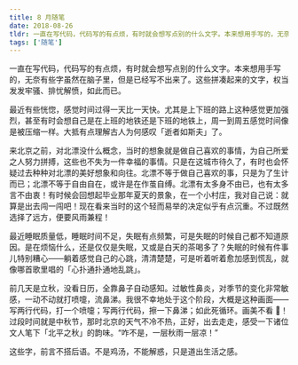 ```yaml
---
title: 8 月随笔
date: 2018-08-26
tldr: 一直在写代码，代码写的有点烦，有时就会想写点别的什么文字。本来想用手写的，无奈有些字虽然在脑子里，但是已经写不出来了。这些拼凑起来的文字，权当发发牢骚、排忧解愤，如此而已。
tags: ['随笔']
---
```


一直在写代码，代码写的有点烦，有时就会想写点别的什么文字。本来想用手写的，无奈有些字虽然在脑子里，但是已经写不出来了。这些拼凑起来的文字，权当发发牢骚、排忧解愤，如此而已。

最近有些恍惚，感觉时间过得一天比一天快。尤其是上下班的路上这种感觉更加强烈，甚至有时会想自己是在上班的地铁还是下班的地铁上，周一到周五感觉时间像是被压缩一样。大抵有点理解古人为何感叹「逝者如斯夫」了。

来北京之前，对北漂没什么概念，当时的想象就是做自己喜欢的事情，为自己所爱之人努力拼搏，这些也不失为一件幸福的事情。只是在这城市待久了，有时也会怀疑过去种种对北漂的美好想象和向往。北漂不等于做自己喜欢的事，只是为了生计而已；北漂不等于自由自在，或许是在作茧自缚。北漂有太多身不由已，也有太多言不由衷！有时候会回想起毕业那年夏天的景象，在一个小村庄，我对自己说：就算是出去闯一闯吧！现在看来当时的这个轻而易举的决定似乎有点沉重。不过既然选择了远方，便要风雨兼程！

最近睡眠质量低，睡眠时间不足，失眠有点频繁，可是失眠的时候自己都不知道原因。是在烦恼什么，还是仅仅是失眠，又或是白天的茶喝多了？失眠的时候有件事儿特别糟心——躺着感觉自己的心跳，清清楚楚，可是听着听着愈加感到慌乱，就像哪首歌里唱的「心扑通扑通地乱跳」。

前几天是立秋，没看日历，全靠鼻子自动感知。过敏性鼻炎，对季节的变化非常敏感，一动不动就打喷嚏，流鼻涕。我很不幸地处于这个阶段，大概是这种画面——写两行代码，打一个喷嚏；写两行代码，擦一下鼻涕；如此死循环。画美不看 🤧！过段时间就是中秋节，那时北京的天气不冷不热，正好，出去走走，感受一下诸位文人笔下「北平之秋」的韵味。“咋不是，一层秋雨一层凉！”

这些字，前言不搭后语。不是鸡汤，不能解惑，只是道出生活之感。
